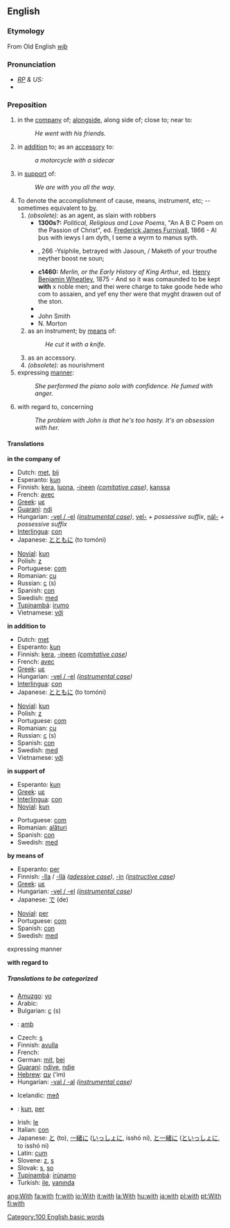 ==English==

{{rank|was|he|his|11|with|is|it|for}}

===Etymology===
From Old English ''[[wiþ]]''

===Pronunciation===
* ''[[RP]] & US:'' {{IPA|/wɪð/, /wɪθ/}}
*{{audio|en-us-with.ogg|Audio (US)}}

===Preposition===
#in the [[company]] of; [[alongside]], along side of; close to; near to:
#:''He went with his friends.''
#in [[addition]] to; as an [[accessory]] to:
#:''a motorcycle with a sidecar''
#in [[support]] of:
#:''We are with you all the way.''
#To denote the accomplishment of cause, means, instrument, etc; -- sometimes equivalent to [[by]].
## ''(obsolete):'' as an agent, as slain with robbers
##*'''1300s?:''' ''Political, Religious and Love Poems'', "An A B C Poem on the Passion of Christ", ed. [[w:Frederick James Furnivall|Frederick James Furnivall]], 1866 - Al þus with iewys I am dyth, I seme a wyrm to manus syth.
##*{{RQ:Chaucer Women Balade}}, 266 -Ysiphile, betrayed with Jasoun, / Maketh of your trouthe neyther boost ne soun;
##*'''c1460:''' ''Merlin, or the Early History of King Arthur'', ed. [[w:Henry Benjamin Wheatley|Henry Benjamin Wheatley]], 1875 - And so it was comaunded to be kept '''with''' x noble men; and thei were charge to take goode hede who com to assaien, and yef eny ther were that myght drawen out of the ston.
##*{{RQ:Shakespeare Winter}}
##*John Smith
##*N. Morton
##as an instrument; by [[means]] of:
##:''He cut it with a knife.''
##as an accessory.
## ''(obsolete):'' as nourishment
# expressing [[manner]]:
#:''She performed the piano solo with confidence. He fumed with anger.''
# with regard to, concerning
#:''The problem with John is that he's too hasty. It's an obsession with her.''

====Translations====
;'''in the company of''' 
{{top}}
*Dutch: [[met#Dutch|met]], [[bij]]
*Esperanto: [[kun]]
*Finnish: [[kera]], [[luona]], [[-ineen]] ''([[comitative case]])'', [[kanssa]]
*French: [[avec]]
*[[Greek]]: [[με]]
*[[Guaraní]]: [[ndi]]
*Hungarian: [[-vel|-vel / -el]] ''([[instrumental case]])'', [[vel-]] ''+ possessive suffix'', [[nál-]] ''+ possessive suffix''
*[[Interlingua]]: [[con]]
*Japanese: [[とともに]] (to tomóni)
{{mid}}
*[[Novial]]: [[kun]]
*Polish: [[z#Polish|z]]
*Portuguese: [[com#Portuguese|com]]
*Romanian: [[cu]]
*Russian: [[с#Russian|с]] (s)
*Spanish: [[con#Spanish|con]]
*Swedish: [[med#Swedish|med]]
*[[Tupinambá]]: [[irumo]]
*Vietnamese: [[với]]
{{bottom}}

;'''in addition to'''
{{top}}
*Dutch: [[met#Dutch|met]]
*Esperanto: [[kun]]
*Finnish: [[kera]], [[-ineen]] ''([[comitative case]])''
*French: [[avec]]
*[[Greek]]: [[με]]
*Hungarian: [[-vel|-vel / -el]] ''([[instrumental case]])''
*[[Interlingua]]: [[con]]
*Japanese: [[とともに]] (to tomóni)
{{mid}}
*[[Novial]]: [[kun]]
*Polish: [[z#Polish|z]]
*Portuguese: [[com#Portuguese|com]]
*Romanian: [[cu]]
*Russian: [[с#Russian|с]] (s)
*Spanish: [[con#Spanish|con]]
*Swedish: [[med#Swedish|med]]
*Vietnamese: [[với]]
{{bottom}}

;'''in support of''' 
{{top}}
*Esperanto: [[kun]]
*[[Greek]]: [[με]]
*[[Interlingua]]: [[con]]
*[[Novial]]: [[kun]]
{{mid}}
*Portuguese: [[com#Portuguese|com]]
*Romanian: [[alături]]
*Spanish: [[con#Spanish|con]]
*Swedish: [[med#Swedish|med]]
{{bottom}}

;'''by means of'''
{{top}}
*Esperanto: [[per]]
*Finnish: [[-lla]] / [[-llä]] ''([[adessive case]])'', [[-in]] ''([[instructive case]])''
*[[Greek]]: [[με]]
*Hungarian: [[-vel|-vel / -el]] ''([[instrumental case]])''
*Japanese: [[で]] (de)
{{mid}}
*[[Novial]]: [[per]]
*Portuguese: [[com#Portuguese|com]]
*Spanish: [[con#Spanish|con]]
*Swedish: [[med#Swedish|med]]
{{bottom}}

;expressing manner 
{{top}}
{{mid}}
{{bottom}}

;'''with regard to'''
{{top}}
{{mid}}
{{bottom}}

=====Translations to be categorized=====
{{checktrans}}
{{top}}
*[[Amuzgo]]: [[yo#Amuzgo|yo]]
*Arabic: {{ARchar|[[مع]]}} {{Unicode|[[maʕa]]}}
*Bulgarian: [[с#Bulgarian|с]] (s)
*{{ca}}: [[amb]]
*Czech: [[s#Czech|s]]
*Finnish: [[apu|avulla]]
*French: 
*German: [[mit]], [[bei]]
*[[Guaraní]]: [[ndive]], [[ndie]]
*[[Hebrew]]: [[עם]] (‘im)
*Hungarian: [[-vel|-val / -al]] ''([[instrumental case]])''
{{mid}}
*Icelandic: [[með]]
*{{io}}: [[kun]], [[per]]
*Irish: [[le#Irish|le]]
*Italian: [[con#Italian|con]]
*Japanese: [[と]] (to), [[一緒に]] ([[いっしょに]], isshó ni), [[と一緒に]] ([[といっしょに]], to isshó ni)
*Latin: [[cum#Latin|cum]]
*Slovene: [[z#Slovene|z]], [[s#Slovene|s]]
*Slovak: [[s#Slovak|s]], [[so#Slovak|so]]
*[[Tupinambá]]: [[irúnamo]]
*Turkish: [[ile]], [[yanında]]
{{bottom}}

[[Category:100 English basic words]]
[[ang:With]]
[[fa:with]]
[[fr:with]]
[[io:With]]
[[it:with]]
[[la:With]]
[[hu:with]]
[[ja:with]]
[[pl:with]]
[[pt:With]]
[[fi:with]]